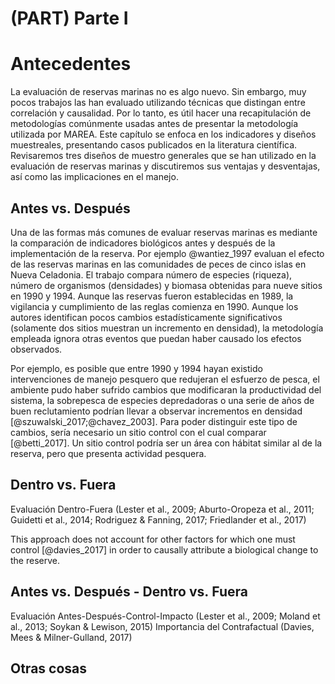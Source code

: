 # (PART) Parte I {-} 

# Antecedentes

La evaluación de reservas marinas no es algo nuevo. Sin embargo, muy pocos trabajos las han evaluado utilizando técnicas que distingan entre correlación y causalidad. Por lo tanto, es útil hacer una recapitulación de metodologías comúnmente usadas antes de presentar la metodología utilizada por MAREA. Este capítulo se enfoca en los indicadores y diseños muestreales, presentando casos publicados en la literatura científica. Revisaremos tres diseños de muestro generales que se han utilizado en la evaluación de reservas marinas y discutiremos sus ventajas y desventajas, así como las implicaciones en el manejo.

## Antes vs. Después

Una de las formas más comunes de evaluar reservas marinas es mediante la comparación de indicadores biológicos antes y después de la implementación de la reserva. Por ejemplo @wantiez_1997 evaluan el efecto de las reservas marinas en las comunidades de peces de cinco islas en Nueva Celadonia. El trabajo compara número de especies (riqueza), número de organismos (densidades) y biomasa obtenidas para nueve sitios en 1990 y 1994. Aunque las reservas fueron establecidas en 1989, la vigilancia y cumplimiento de las reglas comienza en 1990. Aunque los autores identifican pocos cambios estadísticamente significativos (solamente dos sitios muestran un incremento en densidad), la metodología empleada ignora otras eventos que puedan haber causado los efectos observados.

Por ejemplo, es posible que entre 1990 y 1994 hayan existido intervenciones de manejo pesquero que redujeran el esfuerzo de pesca, el ambiente pudo haber sufrido cambios que modificaran la productividad del sistema, la sobrepesca de especies depredadoras o una serie de años de buen reclutamiento podrían llevar a observar incrementos en densidad [@szuwalski_2017;@chavez_2003]. Para poder distinguir este tipo de cambios, sería necesario un sitio control con el cual comparar [@betti_2017]. Un sitio control podría ser un área con hábitat similar al de la reserva, pero que presenta actividad pesquera.

## Dentro vs. Fuera

Evaluación Dentro-Fuera (Lester et al., 2009; Aburto-Oropeza et al., 2011; Guidetti et al., 2014; Rodriguez & Fanning, 2017; Friedlander et al., 2017)

This approach does not account for other factors for which one must control [@davies_2017] in order to causally attribute a biological change to the reserve.

## Antes vs. Después - Dentro vs. Fuera

Evaluación Antes-Después-Control-Impacto (Lester et al., 2009; Moland et al., 2013; Soykan & Lewison, 2015)
Importancia del Contrafactual (Davies, Mees & Milner-Gulland, 2017)

## Otras cosas

